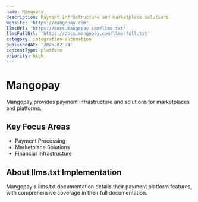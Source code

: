 ```yaml
---
name: Mangopay
description: Payment infrastructure and marketplace solutions
website: 'https://mangopay.com'
llmsUrl: 'https://docs.mangopay.com/llms.txt'
llmsFullUrl: 'https://docs.mangopay.com/llms-full.txt'
category: integration-automation
publishedAt: '2025-02-24'
contentType: platform
priority: high
---
```


# Mangopay

Mangopay provides payment infrastructure and solutions for marketplaces and platforms.

## Key Focus Areas

- Payment Processing
- Marketplace Solutions
- Financial Infrastructure

## About llms.txt Implementation

Mangopay's llms.txt documentation details their payment platform features, with comprehensive coverage in their full documentation.
